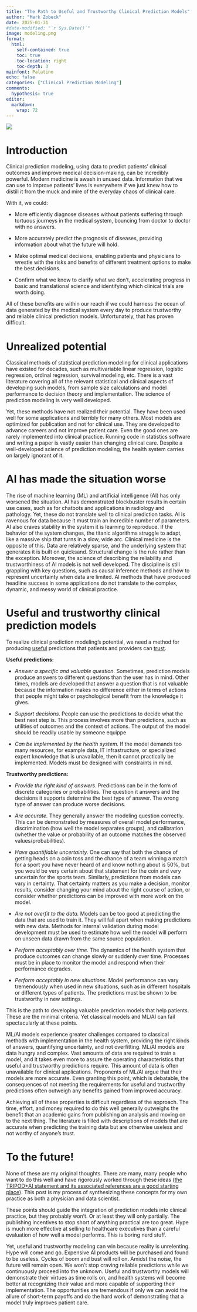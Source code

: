 ```yaml
---
title: "The Path to Useful and Trustworthy Clinical Prediction Models"
author: "Mark Zobeck"
date: 2025-01-31
#date-modified: "`r Sys.Date()`"
image: modeling.png
format: 
  html:
    self-contained: true 
    toc: true
    toc-location: right
    toc-depth: 3
mainfont: Palatino
echo: false
categories: ["Clinical Prediction Modeling"]
comments: 
  hypothesis: true
editor: 
  markdown: 
    wrap: 72
---
```


![](modeling.png){.preview-image fig-align="center"}

# Introduction

Clinical prediction modeling, using data to predict patients' clinical
outcomes and improve medical decision-making, can be incredibly
powerful. Modern medicine is awash in unused data. Information that we
can use to improve patients' lives is everywhere if we just knew how to
distill it from the muck and mire of the everyday chaos of clinical
care.

With it, we could:

-   More efficiently diagnose diseases without patients suffering
    through tortuous journeys in the medical system, bouncing from
    doctor to doctor with no answers.

-   More accurately predict the prognosis of diseases, providing
    information about what the future will hold.

-   Make optimal medical decisions, enabling patients and physicians to
    wrestle with the risks and benefits of different treatment options
    to make the best decisions.

-   Confirm what we know to clarify what we don't, accelerating progress
    in basic and translational science and identifying which clinical
    trials are worth doing.

All of these benefits are within our reach if we could harness the ocean
of data generated by the medical system every day to produce trustworthy
and reliable clinical prediction models. Unfortunately, that has proven
difficult.

# Unrealized potential

Classical methods of statistical prediction modeling for clinical
applications have existed for decades, such as multivariable linear
regression, logistic regression, ordinal regression, survival modeling,
etc. There is a vast literature covering all of the relevant statistical
and clinical aspects of developing such models, from sample size
calculations and model performance to decision theory and
implementation. The science of prediction modeling is very well
developed.

Yet, these methods have not realized their potential. They have been
used well for some applications and terribly for many others. Most
models are optimized for publication and not for clinical use. They are
developed to advance careers and not improve patient care. Even the good
ones are rarely implemented into clinical practice. Running code in
statistics software and writing a paper is vastly easier than changing
clinical care. Despite a well-developed science of prediction modeling,
the health system carries on largely ignorant of it.

# AI has made the situation worse

The rise of machine learning (ML) and artificial intelligence (AI) has
only worsened the situation. AI has demonstrated blockbuster results in
certain use cases, such as for chatbots and applications in radiology
and pathology. Yet, these do not translate well to clinical prediction
tasks. AI is ravenous for data because it must train an incredible
number of parameters. AI also craves stability in the system it is
learning to reproduce. If the behavior of the system changes, the
titanic algorithms struggle to adapt, like a massive ship that turns in
a slow, wide arc. Clinical medicine is the opposite of this. Data are
relatively sparse, and the underlying system that generates it is built
on quicksand. Structural change is the rule rather than the exception.
Moreover, the science of describing the reliability and trustworthiness
of AI models is not well developed. The discipline is still grappling
with key questions, such as causal inference methods and how to
represent uncertainty when data are limited. AI methods that have
produced headline success in some applications do not translate to the
complex, dynamic, and messy world of clinical practice.

# Useful and trustworthy clinical prediction models

To realize clinical prediction modeling's potential, we need a method
for producing [useful]{.underline} predictions that patients and
providers can [trust]{.underline}.

**Useful predictions:**

-   *Answer a specific and valuable question.* Sometimes, prediction
    models produce answers to different questions than the user has in
    mind. Other times, models are developed that answer a question that
    is not valuable because the information makes no difference either
    in terms of actions that people might take or psychological benefit
    from the knowledge it gives.

-   *Support decisions*. People can use the predictions to decide what
    the best next step is. This process involves more than predictions,
    such as utilities of outcomes and the context of actions. The output
    of the model should be readily usable by someone equippe

-   *Can be implemented by the health system.* If the model demands too
    many resources, for example data, IT infrastructure, or specialized
    expert knowledge that is unavailable, then it cannot practically be
    implemented. Models must be designed with constraints in mind.

**Trustworthy predictions:**

-   *Provide the right kind of answers*. Predictions can be in the form
    of discrete categories or probabilities. The question it answers and
    the decisions it supports determine the best type of answer. The
    wrong type of answer can produce worse decisions.

-   *Are accurate.* They generally answer the modeling question
    correctly. This can be demonstrated by measures of overall model
    performance, discrimination (how well the model separates groups),
    and calibration (whether the value or probability of an outcome
    matches the observed values/probabilities).

-   *Have quantifiable uncertainty.* One can say that both the chance of
    getting heads on a coin toss and the chance of a team winning a
    match for a sport you have never heard of and know nothing about is
    50%, but you would be very certain about that statement for the coin
    and very uncertain for the sports team. Similarly, predictions from
    models can vary in certainty. That certainty matters as you make a
    decision, monitor results, consider changing your mind about the
    right course of action, or consider whether predictions can be
    improved with more work on the model.

-   *Are not overfit to the data.* Models can be too good at predicting
    the data that are used to train it. They will fall apart when making
    predictions with new data. Methods for internal validation during
    model development must be used to estimate how well the model will
    perform on unseen data drawn from the same source population.

-   *Perform acceptably over time.* The dynamics of the health system
    that produce outcomes can change slowly or suddenly over time.
    Processes must be in place to monitor the model and respond when
    their performance degrades.

-   *Perform acceptably in new situations*. Model performance can vary
    tremendously when used in new situations, such as in different
    hospitals or different types of patients. The predictions must be
    shown to be trustworthy in new settings.

This is the path to developing valuable prediction models that help
patients. These are the minimal criteria. Yet classical models and ML/AI
can fail spectacularly at these points.

ML/AI models experience greater challenges compared to classical methods
with implementation in the health system, providing the right kinds of
answers, quantifying uncertainty, and not overfitting. ML/AI models are
data hungry and complex. Vast amounts of data are required to train a
model, and it takes even more to assure the operating characteristics
that useful and trustworthy predictions require. This amount of data is
often unavailable for clinical applications. Proponents of ML/AI argue
that their models are more accurate. Even granting this point, which is
debatable, the consequences of not meeting the requirements for useful
and trustworthy predictions often outweigh any benefits gained from
improved accuracy.

Achieving all of these properties is difficult regardless of the
approach. The time, effort, and money required to do this well generally
outweighs the benefit that an academic gains from publishing an analysis
and moving on to the next thing. The literature is filled with
descriptions of models that are accurate when predicting the training
data but are otherwise useless and not worthy of anyone's trust.

# To the future!

None of these are my original thoughts. There are many, many people who
want to do this well and have rigorously worked through these ideas
([the TRIPOD+AI statement and its associated references are a good
starting place](https://www.tripod-statement.org/)). This post is my
process of synthesizing these concepts for my own practice as both a
physician and data scientist.

These points should guide the integration of prediction models into
clinical practice, but they probably won't. Or at least they will only
partially. The publishing incentives to stop short of anything practical
are too great. Hype is much more effective at selling to healthcare
executives than a careful evaluation of how well a model performs. This
is boring nerd stuff.

Yet, useful and trustworthy modeling can win because reality is
unrelenting. Hype will come and go. Expensive AI products will be
purchased and found to be useless. Cycles of boom and bust will roll on.
Amidst the noise, the future will remain open. We won't stop craving
reliable predictions while we continuously proceed into the unknown.
Useful and trustworthy models will demonstrate their virtues as time
rolls on, and health systems will become better at recognizing their
value and more capable of supporting their implementation. The
opportunities are tremendous if only we can avoid the allure of
short-term payoffs and do the hard work of demonstrating that a model
truly improves patient care.
